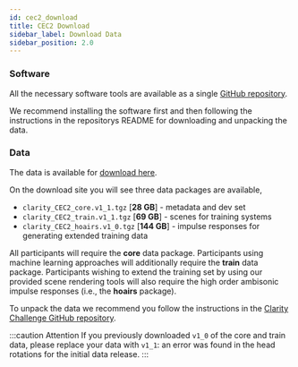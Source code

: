 ```yaml
---
id: cec2_download
title: CEC2 Download
sidebar_label: Download Data
sidebar_position: 2.0
---
```


### Software

All the necessary software tools are available as a single [GitHub repository](https://github.com/claritychallenge/clarity).

We recommend installing the software first and then following the instructions in the repositorys README for downloading and unpacking the data.

### Data

The data is available for [download here](https://mab.to/zU7TS8jJelkoD).

On the download site you will see three data packages are available,

- `clarity_CEC2_core.v1_1.tgz`  [**28 GB**] - metadata and dev set
- `clarity_CEC2_train.v1_1.tgz` [**69 GB**] - scenes for training systems
- `clarity_CEC2_hoairs.v1_0.tgz` [**144 GB**] - impulse responses for generating extended training data

All participants will require the **core** data package. Participants using machine learning approaches will additionally require the **train** data package. Participants wishing to extend the training set by using our provided scene rendering tools will also require the high order ambisonic impulse responses (i.e., the **hoairs** package).

To unpack the data we recommend you follow the instructions in the [Clarity Challenge GitHub repository](https://github.com/claritychallenge/clarity).

:::caution Attention
If you previously downloaded `v1_0` of the core and train data, please replace your data with `v1_1`: an error was found in the head rotations for the initial data release.
:::
